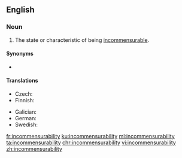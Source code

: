 ==English==
{{wikipedia}}

===Noun===
{{en-noun|-}}

# The state or characteristic of being [[incommensurable]].

====Synonyms====
* {{l|en|incommensurableness}}

====Translations====
{{trans-top|state or characteristic of being incommensurable}}
* Czech: {{t|cs|nesouměřitelnost|f}}
* Finnish: {{t+|fi|yhteismitattomuus}}
{{trans-mid}}
* Galician: {{t+|gl|inconmensurabilidade|f}}
* German: {{t+|de|Inkommensurabilität|f}}
* Swedish: {{t|sv|inkommensurabilitet|c}}
{{trans-bottom}}

[[fr:incommensurability]]
[[ku:incommensurability]]
[[ml:incommensurability]]
[[ta:incommensurability]]
[[chr:incommensurability]]
[[vi:incommensurability]]
[[zh:incommensurability]]